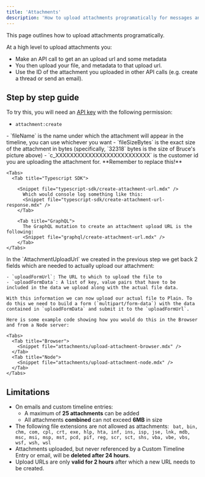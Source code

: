 ```yaml
---
title: 'Attachments'
description: 'How to upload attachments programatically for messages and events in Plain.'
---
```


This page outlines how to upload attachments programatically.

At a high level to upload attachments you:

- Make an API call to get an an upload url and some metadata
- You then upload your file, and metadata to that upload url.
- Use the ID of the attachment you uploaded in other API calls (e.g. create a thread or send an email).

## Step by step guide

To try this, you will need an [API key](/graphql/authentication/) with the following permission:

- `attachment:create`

<Steps>
  <Step title="Creating an upload url">
    - `fileName` is the name under which the attachment will appear in the timeline, you can use whichever you want
    - `fileSizeBytes` is the exact size of the attachment in bytes (specifically, `32318` bytes is the size of Bruce's picture above)
    - `c_XXXXXXXXXXXXXXXXXXXXXXXXXX` is the customer id you are uploading the attachment for. **Remember to replace this!**

    <Tabs>
      <Tab title="Typescript SDK">

        <Snippet file="typescript-sdk/create-attachment-url.mdx" />
          Which would console log something like this:
          <Snippet file="typescript-sdk/create-attachment-url-response.mdx" />
        </Tab>

        <Tab title="GraphQL">
          The GraphQL mutation to create an attachment upload URL is the following:
          <Snippet file="graphql/create-attachment-url.mdx" />
        </Tab>
    </Tabs>

  </Step>
  
  <Step title="Uploading the attachment">
    In the `AttachmentUploadUrl` we created in the previous step we get back 2 fields which are needed to actually upload our attachment:

    - `uploadFormUrl`: The URL to which to upload the file to
    - `uploadFormData`: A list of key, value pairs that have to be included in the data we upload along with the actual file data.

    With this information we can now upload our actual file to Plain. To do this we need to build a form (`multipart/form-data`) with the data contained in `uploadFormData` and submit it to the `uploadFormUrl`.

    Here is some example code showing how you would do this in the Browser and from a Node server:

    <Tabs>
      <Tab title="Browser">
        <Snippet file="attachments/upload-attachment-browser.mdx" />
      </Tab>
      <Tab title="Node">
        <Snippet file="attachments/upload-attachment-node.mdx" />
      </Tab>
    </Tabs>

  </Step>
  
</Steps>

## Limitations

- On emails and custom timeline entries:
  - A maximum of **25 attachments** can be added
  - All attachments **combined** can not exceed **6MB** in size
- The following file extensions are not allowed as attachments:
  `
bat, bin, chm, com, cpl, crt, exe, hlp, hta, inf, ins, isp, jse, lnk, mdb, msc, msi, msp, mst, pcd, pif, reg, scr, sct, shs, vba, vbe, vbs, wsf, wsh, wsl`
- Attachments uploaded, but never referenced by a Custom Timeline Entry or email, will be
  **deleted after 24 hours**.
- Upload URLs are only **valid for 2 hours** after which a new URL needs to be created.
